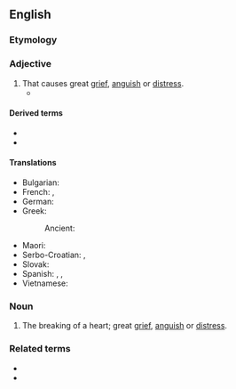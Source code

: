 {{also|heart-breaking}}
==English==

===Etymology===
{{compound|en|heart|breaking}}

===Adjective===
{{en-adj}}

# That causes great [[grief]], [[anguish]] or [[distress]].
#* {{quote-journal|en|year=1941|month=April|title=Notes and News: Railwaymen and Snow|journal=Railway Magazine|page=177|text=Things went well with the clearing on Friday, but by Saturday, February 3, a 70 m.p.h. blizzard set in, and against such '''heartbreaking''' conditions, although an effort was made with the plough to keep open the sections cleared on the previous day, ground was gradually lost, [...].}}

====Derived terms====
* {{l|en|heartbreakingly}}
* {{l|en|heartbreakingness}}

====Translations====
{{trans-top|That causes great grief, anguish or distress}}
* Bulgarian: {{t+|bg|сърцераздирателен}}
* French: {{t+|fr|déchirant}}, {{t+|fr|navrant}}
* German: {{t+|de|herzzerreißend}}
* Greek:
*: Ancient: {{q|Epic}} {{t|grc|θυμαλγής}}
{{trans-mid}}
* Maori: {{t|mi|tarariki}}
* Serbo-Croatian: {{t|sh|srceparajući}}, {{t|sh|srcerazdirući}}
* Slovak: {{t|sk|srdcervúci}}
* Spanish: {{t|es|desgarrador}}, {{t|es|desolador}}, {{t+|es|devastador}}
* Vietnamese: {{t+|vi|đau lòng}}
{{trans-bottom}}

===Noun===
{{en-noun}}

# The breaking of a heart; great [[grief]], [[anguish]] or [[distress]].

===Related terms===
* {{l|en|break someone's heart}}
* {{l|en|heartbreaker}}